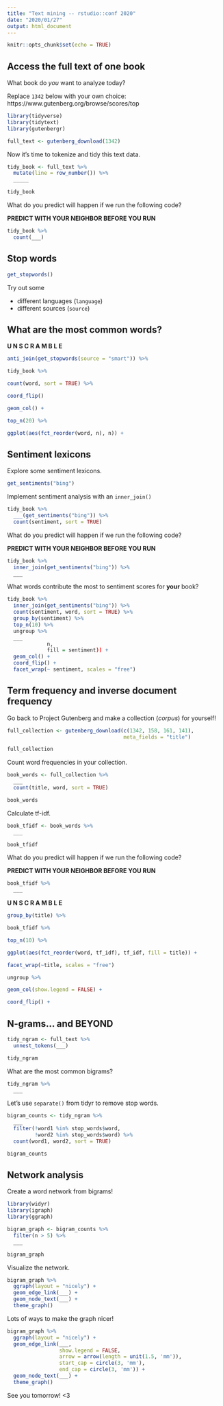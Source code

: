 ```yaml
---
title: "Text mining -- rstudio::conf 2020"
date: "2020/01/27"
output: html_document
---
```


```r
knitr::opts_chunk$set(echo = TRUE)
```

## Access the full text of one book

What book do *you* want to analyze today?

Replace `1342` below with your own choice:
https://www.gutenberg.org/browse/scores/top

```r
library(tidyverse)
library(tidytext)
library(gutenbergr)

full_text <- gutenberg_download(1342)
```

Now it's time to tokenize and tidy this text data.

```r
tidy_book <- full_text %>%
  mutate(line = row_number()) %>%
  _____

tidy_book
```

What do you predict will happen if we run the following code?

**PREDICT WITH YOUR NEIGHBOR BEFORE YOU RUN**

```r
tidy_book %>%
  count(___)
```

## Stop words


```r
get_stopwords()
```

Try out some

- different languages (`language`)
- different sources (`source`)

## What are the most common words?

**U N S C R A M B L E**

```r
anti_join(get_stopwords(source = "smart")) %>%

tidy_book %>%

count(word, sort = TRUE) %>%

coord_flip()

geom_col() +

top_n(20) %>%

ggplot(aes(fct_reorder(word, n), n)) +  
```


## Sentiment lexicons

Explore some sentiment lexicons.

```r
get_sentiments("bing")
```

Implement sentiment analysis with an `inner_join()`

```r
tidy_book %>%
  ___(get_sentiments("bing")) %>%
  count(sentiment, sort = TRUE)
```


What do you predict will happen if we run the following code?

**PREDICT WITH YOUR NEIGHBOR BEFORE YOU RUN**

```r
tidy_book %>%
  inner_join(get_sentiments("bing")) %>%            
  ___
```

What words contribute the most to sentiment scores for **your** book?

```r
tidy_book %>%
  inner_join(get_sentiments("bing")) %>%
  count(sentiment, word, sort = TRUE) %>%
  group_by(sentiment) %>%
  top_n(10) %>%
  ungroup %>%
  ___
             n, 
             fill = sentiment)) +
  geom_col() +
  coord_flip() +
  facet_wrap(~ sentiment, scales = "free") 
```


## Term frequency and inverse document frequency

Go back to Project Gutenberg and make a collection (*corpus*) for yourself!

```r
full_collection <- gutenberg_download(c(1342, 158, 161, 141),
                                      meta_fields = "title")

full_collection
```

Count word frequencies in your collection.

```r
book_words <- full_collection %>%
  ___
  count(title, word, sort = TRUE)

book_words
```

Calculate tf-idf.

```r
book_tfidf <- book_words %>%
  ___

book_tfidf
```

What do you predict will happen if we run the following code?

**PREDICT WITH YOUR NEIGHBOR BEFORE YOU RUN**


```r
book_tfidf %>%
  ___
```

**U N S C R A M B L E**

```r
group_by(title) %>%

book_tfidf %>%

top_n(10) %>%

ggplot(aes(fct_reorder(word, tf_idf), tf_idf, fill = title)) +

facet_wrap(~title, scales = "free")

ungroup %>%

geom_col(show.legend = FALSE) +

coord_flip() +
```

## N-grams... and BEYOND

```r
tidy_ngram <- full_text %>%
  unnest_tokens(___)

tidy_ngram
```

What are the most common bigrams?

```r
tidy_ngram %>%
  ___
```

Let's use `separate()` from tidyr to remove stop words.

```r
bigram_counts <- tidy_ngram %>%
  ___
  filter(!word1 %in% stop_words$word,
         !word2 %in% stop_words$word) %>%
  count(word1, word2, sort = TRUE)

bigram_counts
```

## Network analysis

Create a word network from bigrams!

```r
library(widyr)
library(igraph)
library(ggraph)

bigram_graph <- bigram_counts %>%
  filter(n > 5) %>%
  ___

bigram_graph
```

Visualize the network.

```r
bigram_graph %>%
  ggraph(layout = "nicely") +
  geom_edge_link(___) + 
  geom_node_text(___) +    
  theme_graph() 
```


Lots of ways to make the graph nicer!

```r
bigram_graph %>%
  ggraph(layout = "nicely") +
  geom_edge_link(___,
                 show.legend = FALSE, 
                 arrow = arrow(length = unit(1.5, 'mm')), 
                 start_cap = circle(3, 'mm'),
                 end_cap = circle(3, 'mm')) + 
  geom_node_text(___) +    
  theme_graph() 
```

See you tomorrow! <3
